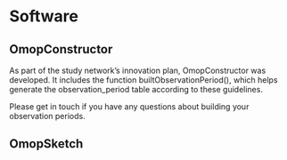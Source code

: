
# Software

## OmopConstructor

As part of the study network’s innovation plan, OmopConstructor was developed. It includes the function builtObservationPeriod(), which helps generate the observation_period table according to these guidelines.

Please get in touch if you have any questions about building your observation periods.

## OmopSketch


